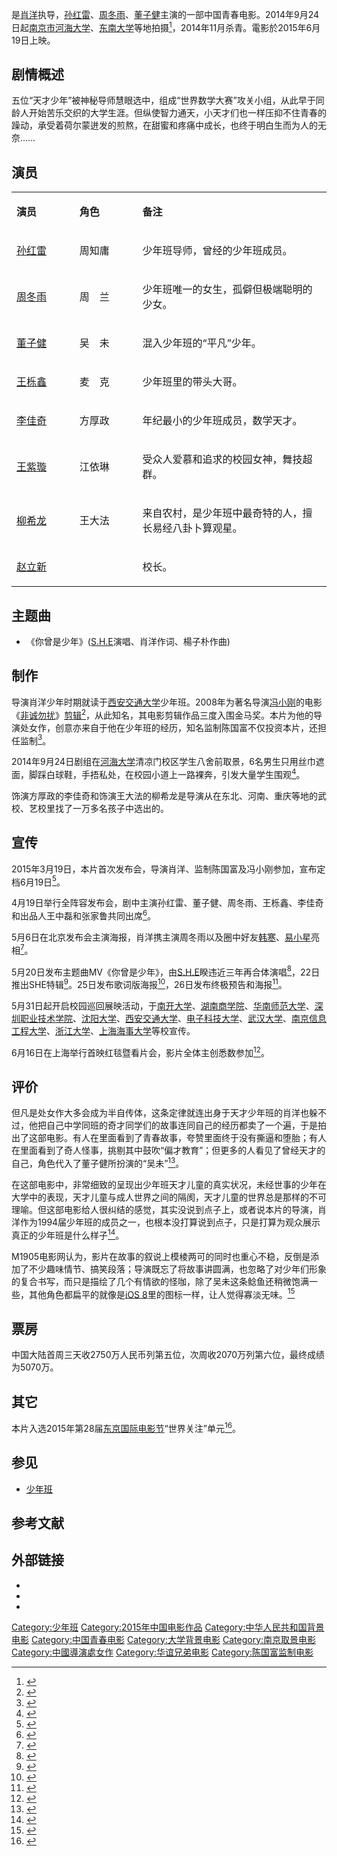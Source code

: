 {{other uses|other=“少年班”的其他用法|少年班}}
{{电影信息框
| name = 少年班
| original_name <!-- 英文名 --> = ''The Ark Of Mr.Chow''
| image = The Ark Of Mr.Chow.jpg
| caption = 剧情
| director<!-- 导演 --> = 肖　洋
| producer <!-- 制片 --> = [[陈国富|陈国富]]
| producer_2 = 
| writer  <!-- 编剧 --> = 肖　洋、张　冀
| screenplay<!-- 剧本 --> = 
| based on <!-- 原著著作 --> = 
| starring <!-- 主演 --> = [[孙红雷|孙红雷]]、[[周冬雨|周冬雨]]、[[董子健|董子健]]
| cinematography <!-- 摄影 --> = 
| Gaffer <!-- 燈光 --> = 
| editing <!-- 剪辑 --> = 
| maintheme = 你曾是少年（[[S.H.E|S.H.E]]）<br>
| music <!-- 音乐 --> = 作曲 楊子樸
| art director <!-- 美術 --> = 
| costume consultant <!-- 造型設計 --> = 
| studio  <!-- 制片商 --> = 工夫影业股份有限公司<br>[[华谊兄弟|华谊兄弟]]
| distributor <!-- 发行商 --> = 华谊兄弟
| released  <!-- 上映日期 --> = {{CHN}}2015年6月19日
| sarft_id <!-- 公映许可证号--> = 
| runtime  <!-- 片长时间 --> = 
| country  <!-- 产地 --> = {{中國大陸電影產地}}
| language = [[汉语普通话|汉语普通话]]
| budget  <!-- 预算花费 --> = 
| gross  <!-- 票房 --> = 5071万人民币
| preceded_by <!-- 上一集 --> = 
| imdb_id = 
| cn_name = 
| tw_name = 
| hk_name = 
}}
{{engname|《少年班》|The Ark Of Mr.Chow}} 是[[肖洋|肖洋]]执导，[[孙红雷|孙红雷]]、[[周冬雨|周冬雨]]、[[董子健|董子健]]主演的一部中国青春电影。2014年9月24日起[[南京市|南京市]][[河海大学|河海大学]]、[[东南大学|东南大学]]等地拍摄<ref>{{cite news|url=http://www.weibo.com/1853565117/Boss5c2BW|title=电影少年班在河海|date=2014-09-24|publisher=新浪微博|accessdate=2015-01-11|archive-date=2020-04-15|archive-url=https://web.archive.org/web/20200415080116/https://www.weibo.com/1853565117/Boss5c2BW|dead-url=no}}</ref>，2014年11月杀青。電影於2015年6月19日上映。

== 剧情概述 ==
五位“天才少年”被神秘导师慧眼选中，组成“世界数学大赛”攻关小组，从此早于同龄人开始苦乐交织的大学生涯。但纵使智力通天，小天才们也一样压抑不住青春的躁动，承受着荷尔蒙迸发的煎熬，在甜蜜和疼痛中成长，也终于明白生而为人的无奈……

== 演员 ==
{|class="wikitable" width="50%"
|- style="background:cornflowerblue; color:white" align=center
|style="width:10%"|'''演员'''||style="width:10%"|'''角色'''||style="width:30%"|'''备注'''
|-
| [[孙红雷|孙红雷]] || 周知庸 || 少年班导师，曾经的少年班成员。
|-
| [[周冬雨|周冬雨]] || 周　兰 || 少年班唯一的女生，孤僻但极端聪明的少女。
|-
| [[董子健|董子健]] || 吴　未 || 混入少年班的“平凡”少年。
|-
| [[王栎鑫|王栎鑫]] || 麦　克 || 少年班里的带头大哥。
|-
| [[李佳奇|李佳奇]] || 方厚政 || 年纪最小的少年班成员，数学天才。
|-
| [[王紫璇|王紫璇]] || 江依琳  || 受众人爱慕和追求的校园女神，舞技超群。
|-
| [[柳希龙|柳希龙]] || 王大法 || 来自农村，是少年班中最奇特的人，擅长易经八卦卜算观星。
|-
| [[赵立新|赵立新]] || || 校长。
|}

== 主题曲 ==

* 《你曾是少年》([[S.H.E|S.H.E]]演唱、肖洋作词、楊子朴作曲)

== 制作 ==
导演肖洋少年时期就读于[[西安交通大学|西安交通大学]]少年班。2008年为著名导演[[冯小刚|冯小刚]]的电影《[[非诚勿扰_(电影)|非诚勿扰]]》[[剪辑|剪辑]]<ref>{{cite news|url=http://culture.gmw.cn/newspaper/2015-01/03/content_103438569.htm|title=冯小刚御用剪辑师肖洋 谈电影梦|date=2015-01-03|publisher=深圳特区报|accessdate=2015-01-11|deadurl=yes|archiveurl=https://web.archive.org/web/20150610175320/http://culture.gmw.cn/newspaper/2015-01/03/content_103438569.htm|archivedate=2015-06-10}}</ref>，从此知名，其电影剪辑作品三度入围金马奖。本片为他的导演处女作，创意亦来自于他在少年班的经历，知名监制陈国富不仅投资本片，还担任监制<ref>{{cite news|url=http://news.mtime.com/2015/04/08/1541312.html|title=《少年班》缘起《风声》？|date=2015-04-09|publisher=时光网|accessdate=2015-06-10|archive-url=https://web.archive.org/web/20150610183325/http://news.mtime.com/2015/04/08/1541312.html|archive-date=2015-06-10|dead-url=yes}}</ref>。

2014年9月24日剧组在[[河海大学|河海大学]]清凉门校区学生八舍前取景，6名男生只用丝巾遮面，脚踩白球鞋，手捂私处，在校园小道上一路裸奔，引发大量学生围观<ref>{{cite news|url=http://news.ifeng.com/a/20140925/42075212_0.shtml|title=南京：河海大学校园6名男生裸奔 回应称系拍电影|date=2014-09-24|publisher=凤凰网|accessdate=2015-02-18|archive-date=2015-02-18|archive-url=https://web.archive.org/web/20150218082741/http://news.ifeng.com/a/20140925/42075212_0.shtml|dead-url=no}}</ref>。

饰演方厚政的李佳奇和饰演王大法的柳希龙是导演从在东北、河南、重庆等地的武校、艺校里找了一万多名孩子中选出的。

== 宣传 ==
2015年3月19日，本片首次发布会，导演肖洋、监制陈国富及冯小刚参加，宣布定档6月19日<ref>{{cite news|url=http://news.xinhuanet.com/2015-03/19/c_1114699536.htm|title=孙红雷周冬雨主演青春片《少年班》 讲述“天才少年”成长阵痛|publisher=新华网|date=2015-03-19|accessdate=2015-03-19|archive-date=2015-04-02|archive-url=https://web.archive.org/web/20150402175635/http://news.xinhuanet.com/2015-03/19/c_1114699536.htm|dead-url=no}}</ref>。

4月19日举行全阵容发布会，剧中主演孙红雷、董子健、周冬雨、王栎鑫、李佳奇和出品人王中磊和张家鲁共同出席<ref>{{cite news|url=http://ent.qq.com/a/20150419/023910.htm|title=跟董子健“亲亲” 周冬雨受孙红雷吐槽|date=2015-04-19|publisher=腾讯|accessdate=2015-04-19|archive-date=2015-04-19|archive-url=https://web.archive.org/web/20150419135911/http://ent.qq.com/a/20150419/023910.htm|dead-url=no}}</ref>。

5月6日在北京发布会主演海报，肖洋携主演周冬雨以及圈中好友[[韩寒|韩寒]]、[[易小星|易小星]]亮相<ref>{{cite news|url=http://ent.163.com/15/0506/17/AOUTOD43000300B1.html|title=《少年班》周冬雨不提恋情 韩寒最爱宣传委员|date=2015-05-06|publisher=网易|accessdate=2015-05-06|deadurl=yes|archiveurl=https://web.archive.org/web/20150528142912/http://ent.163.com/15/0506/17/AOUTOD43000300B1.html|archivedate=2015-05-28}}</ref>。

5月20日发布主题曲MV《你曾是少年》，由[[S.H.E|S.H.E]]睽违近三年再合体演唱<ref>{{cite news|url=http://ent.qq.com/a/20150520/016986.htm|title=电影《少年班》主题曲发布 S.H.E暌违三年献唱|date=2015-05-20|publisher=腾讯|accessdate=2015-05-25|archive-date=2015-05-28|archive-url=https://web.archive.org/web/20150528142639/http://ent.qq.com/a/20150520/016986.htm|dead-url=no}}</ref>，22日推出SHE特辑<ref>{{cite news|url=http://ent.sina.com.cn/m/c/2015-05-22/doc-icczmvup2126057.shtml|title=《少年班》推出SHE特辑 感谢曾年少的自己|date=2015-05-22|publisher=新浪|accessdate=2015-05-28|archive-date=2015-05-28|archive-url=https://web.archive.org/web/20150528143902/http://ent.sina.com.cn/m/c/2015-05-22/doc-icczmvup2126057.shtml|dead-url=no}}</ref>。25日发布歌词版海报<ref>{{cite news|url=http://ent.qq.com/a/20150525/020809.htm|title=《你曾是少年》掀热潮 《少年班》再发歌词海报|date=2015-05-25|publisher=腾讯|accessdate=2015-05-28|archive-date=2015-05-28|archive-url=https://web.archive.org/web/20150528145347/http://ent.qq.com/a/20150525/020809.htm|dead-url=no}}</ref>，26日发布终极预告和海报<ref>{{cite news|url=http://ent.qq.com/a/20150526/050154.htm|title=《少年班》发终极预告 真人讲述“你曾是少年”|date=2015-05-26|publisher=腾讯|accessdate=2015-05-28|archive-date=2015-05-28|archive-url=https://web.archive.org/web/20150528141435/http://ent.qq.com/a/20150526/050154.htm|dead-url=no}}</ref>。

5月31日起开启校园巡回展映活动，于[[南开大学|南开大学]]、[[湖南商学院|湖南商学院]]、[[华南师范大学|华南师范大学]]、[[深圳职业技术学院|深圳职业技术学院]]、[[沈阳大学|沈阳大学]]、[[西安交通大学|西安交通大学]]、[[电子科技大学|电子科技大学]]、[[武汉大学|武汉大学]]、[[南京信息工程大学|南京信息工程大学]]、[[浙江大学|浙江大学]]、[[上海海事大学|上海海事大学]]等校宣传。

6月16日在上海举行首映红毯暨看片会，影片全体主创悉数参加<ref>{{cite news|url=http://news.xinhuanet.com/ent/2015-06/17/c_127924226.htm|title=《少年班》上海雨中首映 韩寒惊喜现身力挺|date=2015-06-17|publisher=新华网|accessdate=2015-06-17}}</ref>。

== 评价 ==
但凡是处女作大多会成为半自传体，这条定律就连出身于天才少年班的肖洋也躲不过，他把自己中学同班的奇才同学们的故事连同自己的经历都卖了一个遍，于是拍出了这部电影。有人在里面看到了青春故事，夸赞里面终于没有撕逼和堕胎；有人在里面看到了奇人怪事，挑剔其中鼓吹“偏才教育”；但更多的人看见了曾经天才的自己，角色代入了董子健所扮演的“吴未”<ref>{{cite news|url=http://finance.sina.com.cn/roll/20150620/053922482213.shtml|title=《少年班》看天才故事，挖掘天才的自己|date=2015-06-20|publisher=新浪|accessdate=2015-06-21|archive-date=2015-06-21|archive-url=https://web.archive.org/web/20150621171905/http://finance.sina.com.cn/roll/20150620/053922482213.shtml|dead-url=no}}</ref>。

在这部电影中，非常细致的呈现出少年班天才儿童的真实状况，未经世事的少年在大学中的表现，天才儿童与成人世界之间的隔阂，天才儿童的世界总是那样的不可理喻。但这部电影给人很纠结的感觉，其实没说到点子上，或者说本片的导演，肖洋作为1994届少年班的成员之一，也根本没打算说到点子，只是打算为观众展示真正的少年班是什么样子<ref>{{cite news|url=http://movie.mtime.com/219379/reviews/7904114.html|title=《少年班》：天才补完计划功亏一篑|date=2015-06-21|publisher=时光网|accessdate=2015-06-21|archive-url=https://web.archive.org/web/20150621171336/http://movie.mtime.com/219379/reviews/7904114.html|archive-date=2015-06-21|dead-url=yes}}</ref>。

M1905电影网认为，影片在故事的叙说上模棱两可的同时也重心不稳，反倒是添加了不少趣味情节、搞笑段落；导演既忘了将故事讲圆满，也忽略了对少年们形象的复合书写，而只是描绘了几个有情欲的怪咖，除了吴未这条鲶鱼还稍微饱满一些，其他角色都扁平的就像是[[iOS_8|iOS 8]]里的图标一样，让人觉得寡淡无味。<ref>{{cite web|title=《少年班》叙事重心不稳 没跳脱青春片情爱俗套|url=http://www.1905.com/news/20150623/904117.shtml#p1|date=2015-06-23|publisher=1905电影网|archive-url=https://web.archive.org/web/20150624072444/http://www.1905.com/news/20150623/904117.shtml#p1|archive-date=2015-06-24|dead-url=no}}</ref>

== 票房 ==
中国大陆首周三天收2750万人民币列第五位，次周收2070万列第六位，最终成绩为5070万。

== 其它 ==
本片入选2015年第28届[[东京国际电影节|东京国际电影节]]“世界关注”单元<ref>{{cite web|title=东京电影节开幕 董子健两度亮相赶场忙|url=http://ent.sina.com.cn/m/c/2015-10-23/doc-ifxkaiqx4202548.shtml|accessdate=2016-02-06|date=2015-10-23|publisher=新浪|archive-url=https://web.archive.org/web/20151024153214/http://ent.sina.com.cn/m/c/2015-10-23/doc-ifxkaiqx4202548.shtml|archive-date=2015-10-24|dead-url=no}}</ref>。

== 参见 ==
* [[少年班|少年班]]

== 参考文献 ==
{{reflist|2}}

== 外部链接 ==
* {{Sinaweibo|5506118424|电影《少年班》}}
* {{douban|title=少年班}}
* {{imdb title|4727756|少年班}}

{{陳國富}}
[[Category:少年班|Category:少年班]]
[[Category:2015年中国电影作品|Category:2015年中国电影作品]]
[[Category:中华人民共和国背景电影|Category:中华人民共和国背景电影]]
[[Category:中国青春电影|Category:中国青春电影]]
[[Category:大学背景电影|Category:大学背景电影]]
[[Category:南京取景电影|Category:南京取景电影]]
[[Category:中國導演處女作|Category:中國導演處女作]]
[[Category:华谊兄弟电影|Category:华谊兄弟电影]]
[[Category:陈国富监制电影|Category:陈国富监制电影]]